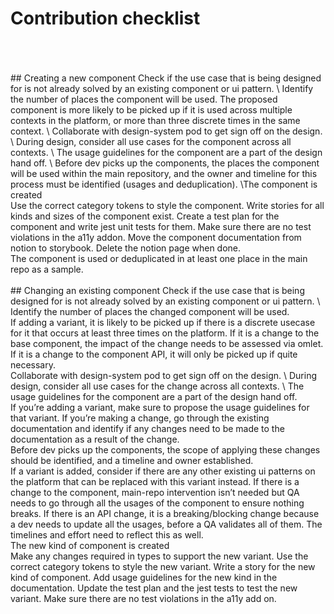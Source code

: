 
<Meta title="Docs/Contribution Checklist" />

# Contribution checklist

<br />
<br />
<br />
## Creating a new component

<Checkbox>
  Check if the use case that is being designed for is not already solved by an
  existing component or ui pattern.
</Checkbox>
\<Checkbox>
  Identify the number of places the component will be used. The proposed
  component is more likely to be picked up if it is used across multiple
  contexts in the platform, or more than three discrete times in the same
  context.
</Checkbox>\<Checkbox>
  Collaborate with design-system pod to get sign off on the design.
</Checkbox>\<Checkbox>
  During design, consider all use cases for the component across all contexts.
</Checkbox>\<Checkbox>
  The usage guidelines for the component are a part of the design hand off.
</Checkbox>\<Checkbox>
  Before dev picks up the components, the places the component will be used
  within the main repository, and the owner and timeline for this process must
  be identified (usages and deduplication).
</Checkbox>\<Checkbox>The component is created</Checkbox>
<div
  style={{
    paddingLeft: "12px",
    display: "flex",
    flexDirection: "column",
    gap: "12px",
    marginBottom: "16px",
  }}
>
  <Checkbox>Use the correct category tokens to style the component.</Checkbox>
  <Checkbox>
    Write stories for all kinds and sizes of the component exist.
  </Checkbox>
  <Checkbox>
    Create a test plan for the component and write jest unit tests for them.
  </Checkbox>
  <Checkbox>Make sure there are no test violations in the a11y addon.</Checkbox>
  <Checkbox>
    Move the component documentation from notion to storybook. Delete the notion
    page when done.
  </Checkbox>
</div>
<Checkbox>
  The component is used or deduplicated in at least one place in the main repo
  as a sample.
</Checkbox>
<br />
<br />
## Changing an existing component

<Checkbox>
  Check if the use case that is being designed for is not already solved by an
  existing component or ui pattern.
</Checkbox>
\<Checkbox>
  Identify the number of places the changed component will be used.
</Checkbox>
<div
  style={{
    paddingLeft: "12px",
    display: "flex",
    flexDirection: "column",
    gap: "12px",
    marginBottom: "16px",
  }}
>
  <Checkbox>
    If adding a variant, it is likely to be picked up if there is a discrete
    usecase for it that occurs at least three times on the platform.
  </Checkbox>
  <Checkbox>
    If it is a change to the base component, the impact of the change needs to
    be assessed via omlet.
  </Checkbox>
  <Checkbox>
    If it is a change to the component API, it will only be picked up if quite
    necessary.
  </Checkbox>
</div>
<Checkbox>
  Collaborate with design-system pod to get sign off on the design.
</Checkbox>\<Checkbox>
  During design, consider all use cases for the change across all contexts.
</Checkbox>\<Checkbox>
  The usage guidelines for the component are a part of the design hand off.
</Checkbox>
<div
  style={{
    paddingLeft: "12px",
    display: "flex",
    flexDirection: "column",
    gap: "12px",
    marginBottom: "16px",
  }}
>
  <Checkbox>
    If you’re adding a variant, make sure to propose the usage guidelines for
    that variant.
  </Checkbox>
  <Checkbox>
    If you’re making a change, go through the existing documentation and
    identify if any changes need to be made to the documentation as a result of
    the change.
  </Checkbox>
</div>
<Checkbox>
  Before dev picks up the components, the scope of applying these changes should
  be identified, and a timeline and owner established.
</Checkbox>
<br />
<div
  style={{
    paddingLeft: "12px",
    display: "flex",
    flexDirection: "column",
    gap: "12px",
    marginBottom: "16px",
  }}
>
  <Checkbox>
    If a variant is added, consider if there are any other existing ui patterns
    on the platform that can be replaced with this variant instead.
  </Checkbox>
  <Checkbox>
    If there is a change to the component, main-repo intervention isn’t needed
    but QA needs to go through all the usages of the component to ensure nothing
    breaks.
  </Checkbox>
  <Checkbox>
    If there is an API change, it is a breaking/blocking change because a dev
    needs to update all the usages, before a QA validates all of them. The
    timelines and effort need to reflect this as well.
  </Checkbox>
</div>
<Checkbox>The new kind of component is created</Checkbox>
<br />
<div
  style={{
    paddingLeft: "12px",
    display: "flex",
    flexDirection: "column",
    gap: "12px",
    marginBottom: "16px",
  }}
>
  <Checkbox>
    Make any changes required in types to support the new variant.
  </Checkbox>
  <Checkbox>Use the correct category tokens to style the new variant.</Checkbox>
  <Checkbox>Write a story for the new kind of component.</Checkbox>
  <Checkbox>
    Add usage guidelines for the new kind in the documentation.
  </Checkbox>
  <Checkbox>
    Update the test plan and the jest tests to test the new variant.
  </Checkbox>
  <Checkbox>
    Make sure there are no test violations in the a11y add on.
  </Checkbox>
</div>
